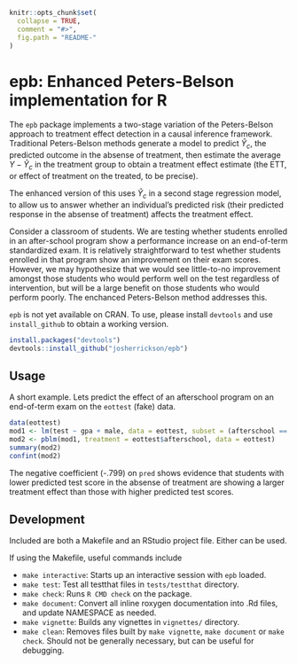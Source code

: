 <!-- README.md is generated from README.Rmd. Please edit that file -->

```r
knitr::opts_chunk$set(
  collapse = TRUE,
  comment = "#>",
  fig.path = "README-"
)
```

# epb: Enhanced Peters-Belson implementation for R

The `epb` package implements a two-stage variation of the Peters-Belson approach to treatment effect detection in a causal inference
framework. Traditional Peters-Belson methods generate a model to predict $\hat{Y}_c$, the predicted outcome in the absense of treatment, then estimate
the average $Y - \hat{Y}_c$ in the treatment group to obtain a treatment effect estimate (the ETT, or effect of treatment on the treated, to be
precise).

The enhanced version of this uses $\hat{Y}_c$ in a second stage regression model, to allow us to answer whether an individual's predicted risk (their
predicted response in the absense of treatment) affects the treatment effect.

Consider a classroom of students. We are testing whether students enrolled in an after-school program show a performance increase on an end-of-term
standardized exam. It is relatively straightforward to test whether students enrolled in that program show an improvement on their exam
scores. However, we may hypothesize that we would see little-to-no improvement amongst those students who would perform well on the test regardless of
intervention, but will be a large benefit on those students who would perform poorly. The enchanced Peters-Belson method addresses this.

`epb` is not yet available on CRAN. To use, please install `devtools` and use `install_github` to obtain a working version.

```r
install.packages("devtools")
devtools::install_github("josherrickson/epb")
```

## Usage

A short example. Lets predict the effect of an afterschool program on an end-of-term exam on the `eottest` (fake) data.

```r
data(eottest)
mod1 <- lm(test ~ gpa + male, data = eottest, subset = (afterschool == 0))
mod2 <- pblm(mod1, treatment = eottest$afterschool, data = eottest)
summary(mod2)
confint(mod2)
```

The negative coefficient (-.799) on `pred` shows evidence that students with lower predicted test score in the absense of treatment are showing a
larger treatment effect than those with higher predicted test scores.

## Development

Included are both a Makefile and an RStudio project file. Either can be used.

If using the Makefile, useful commands include


- `make interactive`: Starts up an interactive session with `epb` loaded.
- `make test`: Test all testthat files in `tests/testthat` directory.
- `make check`: Runs `R CMD check` on the package.
- `make document`: Convert all inline roxygen documentation into .Rd files, and update NAMESPACE as needed.
- `make vignette`: Builds any vignettes in `vignettes/` directory.
- `make clean`: Removes files built by `make vignette`, `make document` or `make check`.  Should not be generally necessary, but can be useful for
   debugging.
